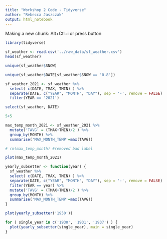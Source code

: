 ```yaml
---
title: "Workshop 2 Code - Tidyverse"
author: "Rebecca Jaszczak"
output: html_notebook
---
```


Making a new chunk: Alt+Ctl+i or press button 
```r
library(tidyverse)
```
```r
sf_weather <- read.csv('../raw_data/sf_weather.csv')
head(sf_weather)

unique(sf_weather$SNOW)

unique(sf_weather$DATE[sf_weather$SNOW == '0.8'])
```

```r
sf_weather_2021 <- sf_weather %>%
  select( c(DATE, TMAX, TMIN) ) %>%
  separate(DATE, c("YEAR", "MONTH", "DAY"), sep = '-', remove = FALSE) %>%
  filter(YEAR == '2021')
```

```r
select(sf_weather, DATE)
```
```r
5+5
```

```r
max_temp_month_2021 <- sf_weather_2021 %>%
  mutate('TAVG' = (TMAX+TMIN)/2 ) %>%
  group_by(MONTH) %>%
  summarise('MAX_MONTH_TEMP'=max(TAVG))

# rm(max_temp_month) #removed bad label
```

```r
plot(max_temp_month_2021)
```

```r
yearly_subsetter <- function(year) {
  sf_weather %>%
  select( c(DATE, TMAX, TMIN) ) %>%
  separate(DATE, c("YEAR", "MONTH", "DAY"), sep = '-', remove = FALSE) %>%
  filter(YEAR == year) %>%
  mutate('TAVG' = (TMAX+TMIN)/2 ) %>%
  group_by(MONTH) %>%
  summarise('MAX_MONTH_TEMP'=max(TAVG))
}
```

```r
plot(yearly_subsetter('1950'))
```

```r

for ( single_year in c('1930', '1931', '1937') ) {
  plot(yearly_subsetter(single_year), main = single_year)
}

```

